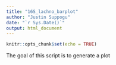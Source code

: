 ```yaml
---
title: "16S_lachno_barplot"
author: "Justin Suppogu"
date: "`r Sys.Date()`"
output: html_document
---
```


```r
knitr::opts_chunk$set(echo = TRUE)
```

The goal of this script is to generate a plot 

